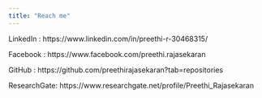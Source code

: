 ```yaml
---
title: "Reach me"
---
```


LinkedIn : https://www.linkedin.com/in/preethi-r-30468315/

Facebook : https://www.facebook.com/preethi.rajasekaran

GitHub : https://github.com/preethirajasekaran?tab=repositories

ResearchGate: https://www.researchgate.net/profile/Preethi_Rajasekaran